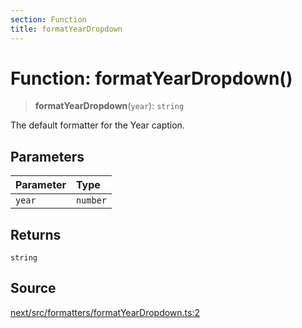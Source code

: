 ```yaml
---
section: Function
title: formatYearDropdown
---
```


# Function: formatYearDropdown()

> **formatYearDropdown**(`year`): `string`

The default formatter for the Year caption.

## Parameters

| Parameter | Type |
| :------ | :------ |
| `year` | `number` |

## Returns

`string`

## Source

[next/src/formatters/formatYearDropdown.ts:2](https://github.com/gpbl/react-day-picker/blob/a8bfa5451/next/src/formatters/formatYearDropdown.ts#L2)
